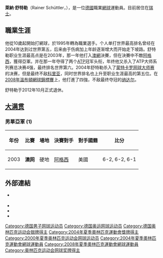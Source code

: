 {{Infobox 網球選手
|姓名=Rainer Schüttler
|照片=Rainer-Schuettler.png
|caption=2009年
|国籍={{GER}}
|生日={{birth_date_and_age|1976|4|25|mf=y}}
|出生地=[[德國|德國]]Korbach
|居住地=[[瑞士|瑞士]]Altstätten
|身高=180 cm
|体重=70 kg
|持拍手=右
|反拍=雙手
|转职业年=1995年
|球拍=
|球衣=
|球鞋=
|单打最高排名=5（2004年4月26日）
|双打最高排名=40（2005年7月11日）
|现单打排名=321（2012年7月16日）
|现双打排名=
|单打冠军头衔=4
|双打冠军头衔=2
|职业战绩=324勝331負
|奖金=7,400,172[[美元|美元]]
|澳网最好成绩=亞軍（2003）
|法网最好成绩=第四輪（2003）
|温网最好成绩=四強（2008）
|美网最好成绩=第四輪（2003）
|大满贯个数=
|奥运会最好成绩=
}}
'''萊納·舒特勒'''（Rainer Schüttler，{{bd|1976年|4月25日|||Schüttler}}），是一位[[德國|德國]]職業[[網球|網球]]運動員。目前居住在[[瑞士|瑞士]]。

==職業生涯==
他從10歲起開始打網球，於1995年轉為職業選手。个人单打世界最高排名曾经在2004年达到过世界第五，后来由于伤病加上年龄逐渐增大而开始走下坡路。舒特勒职业生涯最高点是在2003年，那一年他打入[[澳網|澳網]]決賽，但在決賽中不敵[[阿格西|阿格西]]，獲得亞軍。并在那一年夺得了两个[[职业网球联合会|ATP]]冠军头衔，年终他又杀入了ATP大师系列赛总决赛4强，最终排名世界第六。2004年舒特勒杀入了[[蒙特卡罗网球大师赛|蒙特卡罗网球大师赛]]的决赛，但是最终不敌[[科里亚|科里亚]]，同时世界排名也上升至职业生涯最高的第五位。在[[2008年溫布頓網球錦標賽|2008年溫布頓網球錦標賽]]上，他打進了四強，不敌最终夺冠的[[纳达尔|纳达尔]]。

舒特勒于2012年10月正式退休。

== [[网球大满贯|大满贯]] ==
=== 男單亞軍 (1) ===
{| class="wikitable"
!年份
!比賽
!場地
!決賽對手
!對手國籍
!比分
|-bgcolor="#CCCCFF"
| 2003
| '''澳网'''
| 硬地 
| [[安德烈·阿加西|阿格西]] 
| {{flagicon|USA}}美國
| 6-2, 6-2, 6-1
|}

== 外部連結 ==
{{Commonscat|Rainer Schüttler}}
* {{Official|http://www.rainer-schuettler.de/}} {{De icon}}
* {{ATP|S636}}
* {{ITF Profile|id=10008938}}
* {{DavisCupplayerlink|10008938}}

{{DEFAULTSORT:Schüttler, Rainer}}
[[Category:德国男子网球运动员|Category:德国男子网球运动员]]
[[Category:德国奥运网球运动员|Category:德国奥运网球运动员]]
[[Category:德国奥林匹克运动会银牌得主|Category:德国奥林匹克运动会银牌得主]]
[[Category:2004年夏季奧林匹克運動會獎牌得主|Category:2004年夏季奧林匹克運動會獎牌得主]]
[[Category:2000年夏季奥林匹克运动会网球运动员|Category:2000年夏季奥林匹克运动会网球运动员]]
[[Category:2004年夏季奧林匹克運動會網球運動員|Category:2004年夏季奧林匹克運動會網球運動員]]
[[Category:2008年夏季奧林匹克運動會網球運動員|Category:2008年夏季奧林匹克運動會網球運動員]]
[[Category:奥林匹克运动会网球奖牌得主|Category:奥林匹克运动会网球奖牌得主]]